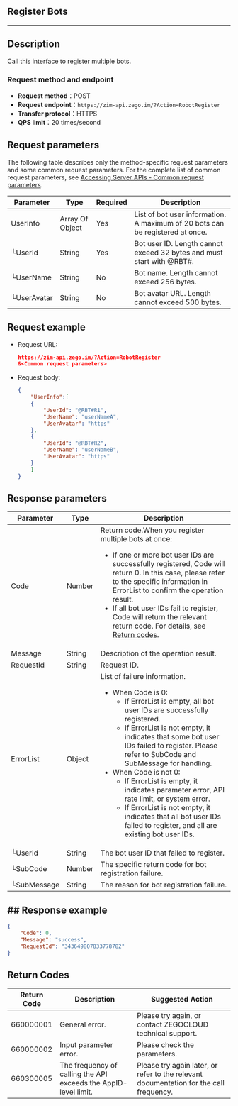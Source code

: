 ## Register Bots
---

## Description

Call this interface to register multiple bots.

### Request method and endpoint

- **Request method**：POST
- **Request endpoint**：`https://zim-api.zego.im/?Action=RobotRegister`
- **Transfer protocol**：HTTPS
- **QPS limit**：20 times/second

## Request parameters

The following table describes only the method-specific request parameters and some common request parameters. For the complete list of common request parameters, see [Accessing Server APIs - Common request parameters](../Accessing%20Server%20APIs.mdx#common-parameters).

| Parameter | Type | Required | Description |
| ----------- | --------------- | -------- | ------------------------------------------------------------ |
| UserInfo    | Array Of Object | Yes      | List of bot user information. A maximum of 20 bots can be registered at once. |
|  └UserId     | String          | Yes      | Bot user ID. Length cannot exceed 32 bytes and must start with @RBT#. |
|  └UserName   | String          | No       | Bot name. Length cannot exceed 256 bytes. |
|  └UserAvatar | String          | No       | Bot avatar URL. Length cannot exceed 500 bytes. |

## Request example

- Request URL:

  ```json
  https://zim-api.zego.im/?Action=RobotRegister
  &<Common request parameters>
  ```

- Request body:
  ```json
  {
      "UserInfo":[
      {
          "UserId": "@RBT#R1",
          "UserName": "userNameA",
          "UserAvatar": "https"
      },
      {
          "UserId": "@RBT#R2",
          "UserName": "userNameB",
          "UserAvatar": "https"
      }
      ]
  }
  ```

## Response parameters

| Parameter | Type | Description |
|------|------|------|
| Code | Number | Return code.<Note title="Note">When you register multiple bots at once:<ul><li>If one or more bot user IDs are successfully registered, Code will return 0. In this case, please refer to the specific information in ErrorList to confirm the operation result.</li><li>If all bot user IDs fail to register, Code will return the relevant return code. For details, see [Return codes](../Return%20codes.mdx).</li></ul></Note> |
| Message | String | Description of the operation result. |
| RequestId | String | Request ID. |
| ErrorList | Object | List of failure information.<ul><li>When Code is 0:<ul><li>If ErrorList is empty, all bot user IDs are successfully registered.</li><li>If ErrorList is not empty, it indicates that some bot user IDs failed to register. Please refer to SubCode and SubMessage for handling.</li></ul></li><li>When Code is not 0:<ul><li>If ErrorList is empty, it indicates parameter error, API rate limit, or system error.</li><li>If ErrorList is not empty, it indicates that all bot user IDs failed to register, and all are existing bot user IDs.</li></ul></li></ul> |
| └UserId | String | The bot user ID that failed to register. |
| └SubCode | Number | The specific return code for bot registration failure.|
| └SubMessage | String | The reason for bot registration failure. |

## ## Response example

```json
{
    "Code": 0,
    "Message": "success",
    "RequestId": "343649807833778782"
}
```

## Return Codes

| Return Code | Description | Suggested Action |
|--------|------|----------|
| 660000001 | General error. | Please try again, or contact ZEGOCLOUD technical support. |
| 660000002 | Input parameter error. | Please check the parameters. | 
| 660300005 | The frequency of calling the API exceeds the AppID-level limit. | Please try again later, or refer to the relevant documentation for the call frequency. |